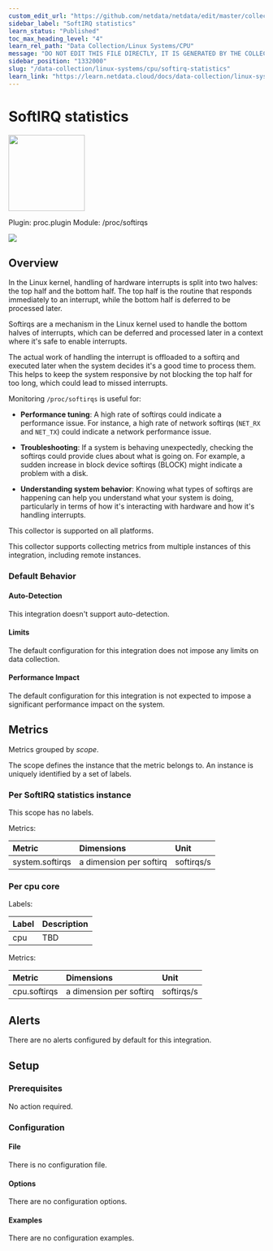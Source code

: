 ```yaml
---
custom_edit_url: "https://github.com/netdata/netdata/edit/master/collectors/proc.plugin/metadata.yaml"
sidebar_label: "SoftIRQ statistics"
learn_status: "Published"
toc_max_heading_level: "4"
learn_rel_path: "Data Collection/Linux Systems/CPU"
message: "DO NOT EDIT THIS FILE DIRECTLY, IT IS GENERATED BY THE COLLECTOR'S metadata.yaml FILE"
sidebar_position: "1332000"
slug: "/data-collection/linux-systems/cpu/softirq-statistics"
learn_link: "https://learn.netdata.cloud/docs/data-collection/linux-systems/cpu/softirq-statistics"
---
```



# SoftIRQ statistics


<img src="https://netdata.cloud/img/linuxserver.svg" width="150"/>


Plugin: proc.plugin
Module: /proc/softirqs

<img src="https://img.shields.io/badge/maintained%20by-Netdata-%2300ab44" />

## Overview

In the Linux kernel, handling of hardware interrupts is split into two halves: the top half and the bottom half.
The top half is the routine that responds immediately to an interrupt, while the bottom half is deferred to be processed later.

Softirqs are a mechanism in the Linux kernel used to handle the bottom halves of interrupts, which can be
deferred and processed later in a context where it's safe to enable interrupts.

The actual work of handling the interrupt is offloaded to a softirq and executed later when the system
decides it's a good time to process them. This helps to keep the system responsive by not blocking the top
half for too long, which could lead to missed interrupts.

Monitoring `/proc/softirqs` is useful for:

- **Performance tuning**: A high rate of softirqs could indicate a performance issue. For instance, a high
  rate of network softirqs (`NET_RX` and `NET_TX`) could indicate a network performance issue.

- **Troubleshooting**: If a system is behaving unexpectedly, checking the softirqs could provide clues about
  what is going on. For example, a sudden increase in block device softirqs (BLOCK) might indicate a problem
  with a disk.

- **Understanding system behavior**: Knowing what types of softirqs are happening can help you understand what
  your system is doing, particularly in terms of how it's interacting with hardware and how it's handling
  interrupts.




This collector is supported on all platforms.

This collector supports collecting metrics from multiple instances of this integration, including remote instances.


### Default Behavior

#### Auto-Detection

This integration doesn't support auto-detection.

#### Limits

The default configuration for this integration does not impose any limits on data collection.

#### Performance Impact

The default configuration for this integration is not expected to impose a significant performance impact on the system.


## Metrics

Metrics grouped by *scope*.

The scope defines the instance that the metric belongs to. An instance is uniquely identified by a set of labels.



### Per SoftIRQ statistics instance



This scope has no labels.

Metrics:

| Metric | Dimensions | Unit |
|:------|:----------|:----|
| system.softirqs | a dimension per softirq | softirqs/s |

### Per cpu core



Labels:

| Label      | Description     |
|:-----------|:----------------|
| cpu | TBD |

Metrics:

| Metric | Dimensions | Unit |
|:------|:----------|:----|
| cpu.softirqs | a dimension per softirq | softirqs/s |



## Alerts

There are no alerts configured by default for this integration.


## Setup

### Prerequisites

No action required.

### Configuration

#### File

There is no configuration file.
#### Options



There are no configuration options.

#### Examples
There are no configuration examples.


